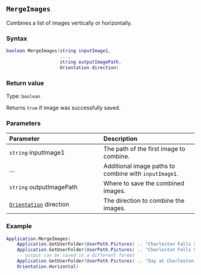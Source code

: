 ::: {.minipage data-latex="{\textwidth}"}
## `MergeImages`

Combines\index{images!editing} a list of images vertically or horizontally.

### Syntax {-}

``` .lua
boolean MergeImages(string inputImage1,
                    ...,
                    string outputImagePath,
                    Orientation direction)
```

### Return value {-}

Type: `boolean`

Returns `true` if image was successfully saved.

### Parameters {-}

**Parameter** | **Description**
| :-- | :-- |
| `string` inputImage1 | The path of the first image to combine. | 
| ... | Additional image paths to combine with `inputImage1`. |
| `string` outputImagePath | Where to save the combined images. | 
| [`Orientation`](#orientation) direction | The direction to combine the images. | 

### Example\index{examples!editing images} {-}

``` .lua
Application.MergeImages(
    Application.GetUserFolder(UserPath.Pictures) .. "Charleston Falls Sunrise.JPG",
    Application.GetUserFolder(UserPath.Pictures) .. "Charleston Falls Sunset.png",
    -- output can be saved in a different format
    Application.GetUserFolder(UserPath.Pictures) .. "Day at Charleston Falls.bmp",
    Orientation.Horizontal)
```
:::

